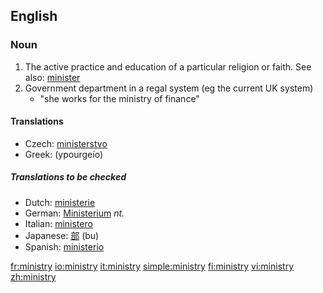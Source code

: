 ==English==

===Noun===
{{en-noun|ministr|ies}}

# The active practice and education of a particular religion or faith.  See also: [[minister]]
# Government department in a regal system (eg the current UK system)
#*"she works for the ministry of finance"

====Translations====
{{trans-top|government department}}
*Czech: [[ministerstvo]] {{n}}
*Greek: {{t|el|υπουργείο|n|}} (ypourgeío)
{{trans-mid}}
{{trans-bottom}}
=====Translations to be checked=====
{{checktrans}}
*Dutch: [[ministerie]] {{n}}
*German: [[Ministerium]] ''nt.''
*Italian: [[ministero]] {{m}}
*Japanese: [[部]] (bu)
*Spanish: [[ministerio]] {{m}}

[[fr:ministry]]
[[io:ministry]]
[[it:ministry]]
[[simple:ministry]]
[[fi:ministry]]
[[vi:ministry]]
[[zh:ministry]]